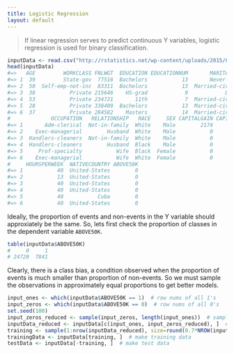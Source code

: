 ```yaml
---
title: Logistic Regression
layout: default
---
```

> If linear regression serves to predict continuous Y variables, logistic regression is used for binary classification.

```r
inputData <- read.csv("http://rstatistics.net/wp-content/uploads/2015/09/adult.csv")
head(inputData)
#=>   AGE         WORKCLASS FNLWGT  EDUCATION EDUCATIONNUM       MARITALSTATUS
#=> 1  39         State-gov  77516  Bachelors           13       Never-married
#=> 2  50  Self-emp-not-inc  83311  Bachelors           13  Married-civ-spouse
#=> 3  38           Private 215646    HS-grad            9            Divorced
#=> 4  53           Private 234721       11th            7  Married-civ-spouse
#=> 5  28           Private 338409  Bachelors           13  Married-civ-spouse
#=> 6  37           Private 284582    Masters           14  Married-civ-spouse
#             OCCUPATION   RELATIONSHIP   RACE     SEX CAPITALGAIN CAPITALLOSS
#=> 1       Adm-clerical  Not-in-family  White    Male        2174           0
#=> 2    Exec-managerial        Husband  White    Male           0           0
#=> 3  Handlers-cleaners  Not-in-family  White    Male           0           0
#=> 4  Handlers-cleaners        Husband  Black    Male           0           0
#=> 5     Prof-specialty           Wife  Black  Female           0           0
#=> 6    Exec-managerial           Wife  White  Female           0           0
#     HOURSPERWEEK  NATIVECOUNTRY ABOVE50K
#=> 1           40  United-States        0
#=> 2           13  United-States        0
#=> 3           40  United-States        0
#=> 4           40  United-States        0
#=> 5           40           Cuba        0
#=> 6           40  United-States        0
```
Ideally, the proportion of events and non-events in the Y variable should approxiately be the same. So, lets first check the proportion of classes in the dependent variable `ABOVE50K`.

```r
table(inputData$ABOVE50K)
#     0     1 
# 24720  7841 
```

Clearly, there is a class bias, a condition observed when the proportion of events is much smaller than proportion of non-events. So we must sample the observations in approximately equal proportions to get better models.

```r
input_ones <- which(inputData$ABOVE50K == 1)  # row nums of all 1's
input_zeros <- which(inputData$ABOVE50K == 0)  # row nums of all 0's
set.seed(100) 
input_zeros_reduced <- sample(input_zeros, length(input_ones))  # sample as many 0's as there are 1's
inputData_reduced <- inputData[c(input_ones, input_zeros_reduced), ]  # input with equal 1's and 0's
training <- sample(1:nrow(inputData_reduced), size=round(0.7*NROW(inputData_reduced)))  # training row positions
trainingData <- inputData[training, ]  # make training data
testData <- inputData[-training, ]  # make test data
```


